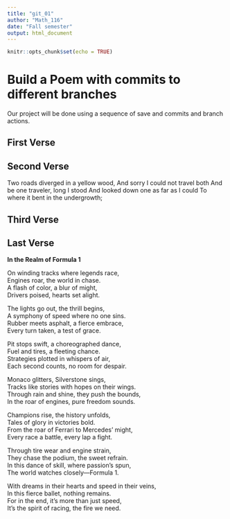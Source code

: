 ```yaml
---
title: "git_01"
author: "Math_116"
date: "Fall semester"
output: html_document
---
```


```r
knitr::opts_chunk$set(echo = TRUE)
```
# Build a Poem with commits to different branches
Our project will be done using a sequence of save and commits and branch actions.
<!-- Do not modify or change any text in "!--" bracketed areas such as this --- these are instructions to
you, if you change any of this the git program will notice it and compromise your git merging strategy !-->

## First Verse 
<!--Put the first five lines of a poem by Lewis Carrol in this section!-->

## Second Verse
<!--Put thefirst five lines of a poem by Robert Frost here!-->

Two roads diverged in a yellow wood,
And sorry I could not travel both
And be one traveler, long I stood
And looked down one as far as I could
To where it bent in the undergrowth;

## Third Verse
<!--Put the first two verses of The Walrus and the Carpenter here!-->

## Last Verse
<!--Put a short poem you created using chatGPT of 20 to 30 lines,here!-->

**In the Realm of Formula 1**

On winding tracks where legends race,  
Engines roar, the world in chase.  
A flash of color, a blur of might,  
Drivers poised, hearts set alight.  

The lights go out, the thrill begins,  
A symphony of speed where no one sins.  
Rubber meets asphalt, a fierce embrace,  
Every turn taken, a test of grace.  

Pit stops swift, a choreographed dance,  
Fuel and tires, a fleeting chance.  
Strategies plotted in whispers of air,  
Each second counts, no room for despair.  

Monaco glitters, Silverstone sings,  
Tracks like stories with hopes on their wings.  
Through rain and shine, they push the bounds,  
In the roar of engines, pure freedom sounds.  

Champions rise, the history unfolds,  
Tales of glory in victories bold.  
From the roar of Ferrari to Mercedes’ might,  
Every race a battle, every lap a fight.  

Through tire wear and engine strain,  
They chase the podium, the sweet refrain.  
In this dance of skill, where passion's spun,  
The world watches closely—Formula 1.  

With dreams in their hearts and speed in their veins,  
In this fierce ballet, nothing remains.  
For in the end, it’s more than just speed,  
It’s the spirit of racing, the fire we need.  
